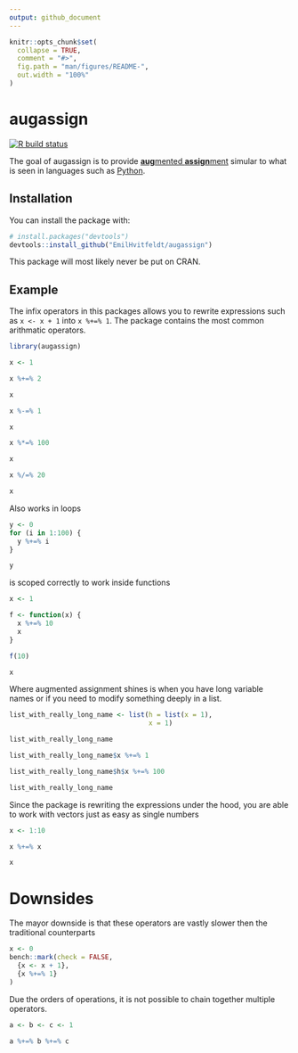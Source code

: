 ```yaml
---
output: github_document
---
```


<!-- README.md is generated from README.Rmd. Please edit that file -->

```r
knitr::opts_chunk$set(
  collapse = TRUE,
  comment = "#>",
  fig.path = "man/figures/README-",
  out.width = "100%"
)
```

# augassign

<!-- badges: start -->
[![R build status](https://github.com/EmilHvitfeldt/augassign/workflows/R-CMD-check/badge.svg)](https://github.com/EmilHvitfeldt/augassign/actions)
<!-- badges: end -->

The goal of augassign is to provide [**aug**mented **assign**ment](https://en.m.wikipedia.org/wiki/Augmented_assignment) simular to what is seen in languages such as [Python](https://docs.python.org/2.0/ref/augassign.html).

## Installation

You can install the package with:

```r
# install.packages("devtools")
devtools::install_github("EmilHvitfeldt/augassign")
```

This package will most likely never be put on CRAN.

## Example

The infix operators in this packages allows you to rewrite expressions such as `x <- x + 1` into `x %+=% 1`. The package contains the most common arithmatic operators.

```r
library(augassign)

x <- 1

x %+=% 2

x

x %-=% 1

x

x %*=% 100

x

x %/=% 20

x
```

Also works in loops

```r
y <- 0
for (i in 1:100) {
  y %+=% i
}

y
```

is scoped correctly to work inside functions

```r
x <- 1

f <- function(x) {
  x %+=% 10
  x
}

f(10)

x
```

Where augmented assignment shines is when you have long variable names or if you need to modify something deeply in a list.

```r
list_with_really_long_name <- list(h = list(x = 1),
                                   x = 1)

list_with_really_long_name

list_with_really_long_name$x %+=% 1

list_with_really_long_name$h$x %+=% 100

list_with_really_long_name
```

Since the package is rewriting the expressions under the hood, you are able to work with vectors just as easy as single numbers

```r
x <- 1:10

x %+=% x

x
```

# Downsides

The mayor downside is that these operators are vastly slower then the traditional counterparts

```r
x <- 0
bench::mark(check = FALSE,
  {x <- x + 1},
  {x %+=% 1}
)
```

Due the orders of operations, it is not possible to chain together multiple operators.

```r
a <- b <- c <- 1

a %+=% b %+=% c
```

